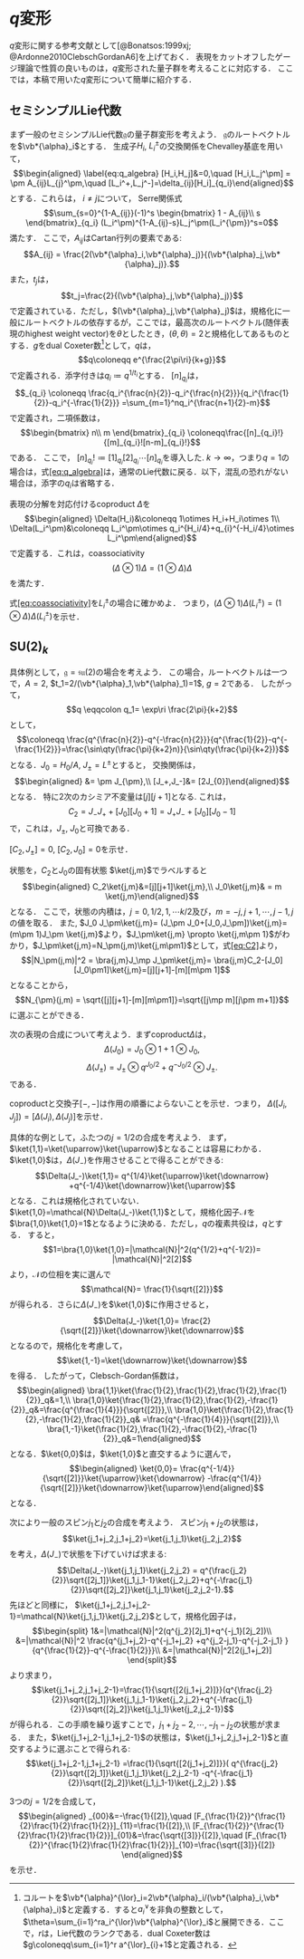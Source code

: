 # $q$変形 {#sec:q_deformation}

$q$変形に関する参考文献として[@Bonatsos:1999xj; @Ardonne2010ClebschGordanA6]を上げておく．
表現をカットオフしたゲージ理論で性質の良いものは，$q$変形された量子群を考えることに対応する．
ここでは，本稿で用いた$q$変形について簡単に紹介する．

## セミシンプルLie代数

まず一般のセミシンプルLie代数$\mathfrak{g}$の量子群変形を考えよう．
$\mathfrak{g}$のルートベクトルを$\vb*{\alpha}_i$とする． 生成子$H_i$,
$L_i^\pm$の交換関係をChevalley基底を用いて， $$\begin{aligned}
\label{eq:q_algebra}
  [H_i,H_j]&=0,\quad
  [H_i,L_j^\pm] = \pm A_{ij}L_{j}^\pm,\quad
  [L_i^+,L_j^-]=\delta_{ij}[H_i]_{q_i}\end{aligned}$$ とする．これらは，
$i\neq j$について， Serre関係式 $$\sum_{s=0}^{1-A_{ij}}(-1)^s
  \begin{bmatrix}
    1 - A_{ij}\\
    s
  \end{bmatrix}_{q_i}
  (L_i^\pm)^{1-A_{ij}-s}L_j^\pm(L_i^{\pm})^s=0$$ 満たす．
ここで，$A_{ij}$はCartan行列の要素である:
$$A_{ij} = \frac{2(\vb*{\alpha}_i,\vb*{\alpha}_j)}{(\vb*{\alpha}_j,\vb*{\alpha}_j)}.$$
また，$t_j$は， $$t_j=\frac{2}{(\vb*{\alpha}_j,\vb*{\alpha}_j)}$$
で定義されている．ただし，$(\vb*{\alpha}_j,\vb*{\alpha}_j)$は，規格化に一般にルートベクトルの依存するが，ここでは，最高次のルートベクトル(随伴表現のhighest
weight
vector)を$\theta$としたとき，$(\theta,\theta)=2$と規格化してあるものとする．$g$をdual
Coxeter数[^1]として，$q$は， $$q\coloneqq e^{\frac{2\pi\ri}{k+g}}$$
で定義される．添字付きは$q_i\coloneqq q^{1/t_i}$とする． $[n]_{q_i}$は，
$$_{q_i} \coloneqq \frac{q_i^{\frac{n}{2}}-q_i^{\frac{n}{2}}}{q_i^{\frac{1}{2}}-q_i^{-\frac{1}{2}}}
  =\sum_{m=1}^nq_i^{\frac{n+1}{2}-m}$$ で定義され，二項係数は，
$$\begin{bmatrix}
    n\\
    m
  \end{bmatrix}_{q_i}
  \coloneqq\frac{[n]_{q_i}!}{[m]_{q_i}![n-m]_{q_i}!}$$ である． ここで，
$[n]_{q_i}!\coloneqq[1]_{q_i}[2]_{q_i}\cdots [n]_{q_i}$を導入した.
$k\to\infty$，つまり$q=1$の場合は，式[\[eq:q_algebra\]](#eq:q_algebra){reference-type="eqref"
reference="eq:q_algebra"}は，通常のLie代数に戻る．以下，混乱の恐れがない場合は，添字の$q_i$は省略する．

表現の分解を対応付けるcoproduct $\Delta$を $$\begin{aligned}
  \Delta(H_i)&\coloneqq 1\otimes H_i+H_i\otimes 1\\
  \Delta(L_i^\pm)&\coloneqq L_i^\pm\otimes q_i^{H_i/4}+q_{i}^{-H_i/4}\otimes L_i^\pm\end{aligned}$$
で定義する．これは，coassociativity
$$( \Delta\otimes1)\Delta=(1\otimes \Delta)\Delta
  \label{eq:coassociativity}$$ を満たす．

::: question
式[\[eq:coassociativity\]](#eq:coassociativity){reference-type="eqref"
reference="eq:coassociativity"}を$L_i^\pm$の場合に確かめよ．
つまり，$( \Delta\otimes1)\Delta(L_i^\pm)=(1\otimes \Delta)\Delta(L_i^\pm)$を示せ．
:::

## $\mathrm{SU}(2)_k$

具体例として，$\mathfrak{g}=\mathfrak{su}(2)$の場合を考えよう．
この場合，ルートベクトルは一つで，$A=2$,
$t_1=2/(\vb*{\alpha}_1,\vb*{\alpha}_1)=1$, $g=2$である． したがって，
$$q \eqqcolon q_1= \exp\ri \frac{2\pi}{k+2}$$ として，
$$\coloneqq  \frac{q^{\frac{n}{2}}-q^{-\frac{n}{2}}}{q^{\frac{1}{2}}-q^{-\frac{1}{2}}}=\frac{\sin\qty(\frac{\pi}{k+2}n)}{\sin\qty(\frac{\pi}{k+2})}$$
となる．$J_0=H_0/A$, $J_\pm=L^\pm$とすると， 交換関係は，
$$\begin{aligned}
&= \pm J_{\pm},\\  
  [J_+,J_-]&=  [2J_{0}]\end{aligned}$$ となる．
特に$2$次のカシミア不変量は$[j][j+1]$となる. これは， $$\label{eq:C2}
 C_2= J_-J_++[J_0][J_0+1]=
 J_+J_-+[J_0][J_0-1]$$ で，これは，$J_{\pm}$, $J_0$と可換である．

::: question
$[C_2,J_\pm]=0$, $[C_2,J_0]=0$を示せ．
:::

状態を，$C_2$と$J_0$の固有状態 $\ket{j,m}$でラベルすると
$$\begin{aligned}
  C_2\ket{j,m}&=[j][j+1]\ket{j,m},\\
  J_0\ket{j,m}& = m \ket{j,m}\end{aligned}$$ となる．
ここで，状態の内積は，$j=0,1/2,1,\cdots k/2$及び，$m=-j,j+1,\cdots, j-1,j$の値を取る．
また,
$J_0 J_\pm\ket{j,m}= (J_\pm J_0+[J_0,J_\pm])\ket{j,m}=(m\pm 1)J_\pm \ket{j,m}$より，$J_\pm\ket{j,m} \propto  \ket{j,m\pm 1}$がわかり，$J_\pm\ket{j,m}=N_\pm(j,m)\ket{j,m\pm1}$として，式[\[eq:C2\]](#eq:C2){reference-type="eqref"
reference="eq:C2"}より，
$$|N_\pm(j,m)|^2 =  \bra{j,m}J_\mp J_\pm\ket{j,m}=
  \bra{j,m}C_2-[J_0][J_0\pm1]\ket{j,m}=[j][j+1]-[m][m\pm 1]$$
となることから，
$$N_{\pm}(j,m) = \sqrt{[j][j+1]-[m][m\pm1]}=\sqrt{[j\mp m][j\pm m+1]}$$
に選ぶことができる．

次の表現の合成について考えよう．まずcoproduct$\Delta$は，
$$\Delta(J_0)= J_0\otimes 1 + 1\otimes J_0,$$$$\Delta(J_\pm)= J_\pm\otimes q^{J_0/2} + q^{-J_0/2} \otimes J_\pm.$$
である．

::: question
coproductと交換子$[-,-]$は作用の順番によらないことを示せ．つまり，
$\Delta([J_i,J_j]) = [\Delta(J_i),\Delta(J_j) ]$を示せ．
:::

具体的な例として，ふたつの$j=1/2$の合成を考えよう．
まず，$\ket{1,1}=\ket{\uparrow}\ket{\uparrow}$となることは容易にわかる．
$\ket{1,0}$は，$\Delta(J_-)$を作用させることで得ることができる:
$$\Delta(J_-)\ket{1,1}=
  q^{1/4}\ket{\uparrow}\ket{\downarrow}
  +q^{-1/4}\ket{\downarrow}\ket{\uparrow}$$
となる．これは規格化されていない．$\ket{1,0}=\mathcal{N}\Delta(J_-)\ket{1,1}$として，規格化因子$\mathcal{N}$を
$\bra{1,0}\ket{1,0}=1$となるように決める．ただし，$q$の複素共役は，$q$とする．
すると， $$1=\bra{1,0}\ket{1,0}=|\mathcal{N}|^2(q^{1/2}+q^{-1/2})=
  |\mathcal{N}|^2[2]$$ より，$\mathcal{N}$の位相を実に選んで
$$\mathcal{N}= \frac{1}{\sqrt{[2]}}$$
が得られる．さらに$\Delta(J_-)$を$\ket{1,0}$に作用させると，
$$\Delta(J_-)\ket{1,0}=
  \frac{2}{\sqrt{[2]}}\ket{\downarrow}\ket{\downarrow}$$
となるので，規格化を考慮して，
$$\ket{1,-1}=\ket{\downarrow}\ket{\downarrow}$$ を得る．
したがって，Clebsch-Gordan係数は， $$\begin{aligned}
  \bra{1,1}\ket{\frac{1}{2},\frac{1}{2},\frac{1}{2},\frac{1}{2}}_q&=1,\\
  \bra{1,0}\ket{\frac{1}{2},\frac{1}{2},\frac{1}{2},-\frac{1}{2}}_q&=\frac{q^{\frac{1}{4}}}{\sqrt{[2]}},\\
  \bra{1,0}\ket{\frac{1}{2},\frac{1}{2},-\frac{1}{2},\frac{1}{2}}_q&
  =\frac{q^{-\frac{1}{4}}}{\sqrt{[2]}},\\
  \bra{1,-1}\ket{\frac{1}{2},\frac{1}{2},-\frac{1}{2},-\frac{1}{2}}_q&=1\end{aligned}$$
となる．$\ket{0,0}$は，$\ket{1,0}$と直交するように選んで，
$$\begin{aligned}
  \ket{0,0}=  \frac{q^{-1/4}}{\sqrt{[2]}}\ket{\uparrow}\ket{\downarrow}
  -\frac{q^{1/4}}{\sqrt{[2]}}\ket{\downarrow}\ket{\uparrow}\end{aligned}$$
となる．

次により一般のスピン$j_1$と$j_2$の合成を考えよう．
スピン$j_1+j_2$の状態は，
$$\ket{j_1+j_2,j_1+j_2}=\ket{j_1,j_1}\ket{j_2,j_2}$$
を考え，$\Delta(J_-)$で状態を下げていけば求まる:
$$\Delta(J_-)\ket{j_1,j_1}\ket{j_2,j_2}
  = 
  q^{\frac{j_2}{2}}\sqrt{[2j_1]}\ket{j_1,j_1-1}\ket{j_2,j_2}+q^{-\frac{j_1}{2}}\sqrt{[2j_2]}\ket{j_1,j_1}\ket{j_2,j_2-1}.$$
先ほどと同様に，
$\ket{j_1+j_2,j_1+j_2-1}=\mathcal{N}\ket{j_1,j_1}\ket{j_2,j_2}$として，規格化因子は，
$$\begin{split}
    1&=|\mathcal{N}|^2(q^{j_2}[2j_1]+q^{-j_1}[2j_2])\\
    &=|\mathcal{N}|^2
      \frac{q^{j_1+j_2}-q^{-j_1+j_2}
      +q^{j_2-j_1}-q^{-j_2-j_1}
      }{q^{\frac{1}{2}}-q^{-\frac{1}{2}}}\\
    &=|\mathcal{N}|^2[2(j_1+j_2)]
  \end{split}$$ より求まり，
$$\ket{j_1+j_2,j_1+j_2-1}=\frac{1}{\sqrt{[2(j_1+j_2)]}}(q^{\frac{j_2}{2}}\sqrt{[2j_1]}\ket{j_1,j_1-1}\ket{j_2,j_2}+q^{-\frac{j_1}{2}}\sqrt{[2j_2]}\ket{j_1,j_1}\ket{j_2,j_2-1})$$
が得られる．この手順を繰り返すことで，$j_1+j_2-2,\cdots,-j_1-j_2$の状態が求まる．
また，$\ket{j_1+j_2-1,j_1+j_2-1}$の状態は，$\ket{j_1+j_2,j_1+j_2-1}$と直交するように選ぶことで得られる:
$$\ket{j_1+j_2-1,j_1+j_2-1}
  =\frac{1}{\sqrt{[2(j_1+j_2)]}}(
    q^{\frac{j_2}{2}}\sqrt{[2j_1]}\ket{j_1,j_1}\ket{j_2,j_2-1}  
  -q^{-\frac{j_1}{2}}\sqrt{[2j_2]}\ket{j_1,j_1-1}\ket{j_2,j_2}
  ).$$

::: question
$3$つの$j=1/2$を合成して， $$\begin{aligned}
_{00}&=-\frac{1}{[2]},\quad
    [F_{\frac{1}{2}}^{\frac{1}{2}\frac{1}{2}\frac{1}{2}}]_{11}=\frac{1}{[2]},\\
    [F_{\frac{1}{2}}^{\frac{1}{2}\frac{1}{2}\frac{1}{2}}]_{01}&=\frac{\sqrt{[3]}}{[2]},\quad
    [F_{\frac{1}{2}}^{\frac{1}{2}\frac{1}{2}\frac{1}{2}}]_{10}=\frac{\sqrt{[3]}}{[2]}
  \end{aligned}$$ を示せ．
:::

[^1]: コルートを$\vb*{\alpha}^{\lor}_i=2\vb*{\alpha}_i/(\vb*{\alpha}_i,\vb*{\alpha}_i)$と定義する．すると$a_i^{\lor}$を非負の整数として，$\theta=\sum_{i=1}^ra_i^{\lor}\vb*{\alpha}^{\lor}_i$と展開できる．ここで，$r$は，Lie代数のランクである．dual
    Coxeter数は$g\coloneqq\sum_{i=1}^r a^{\lor}_{i}+1$と定義される．
